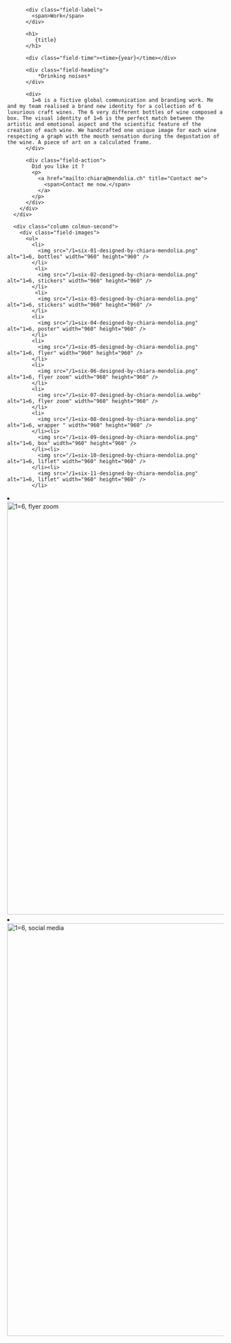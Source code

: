 

<Layout class="work" title={title}>
  <main class="region-content work">
    <div class="region">
      <div class="column column-first">
        <div class="field-body">

          <div class="field-label">
            <span>Work</span>
          </div>

          <h1>
             {title}
          </h1>

          <div class="field-time"><time>{year}</time></div>

          <div class="field-heading">
              *Drinking noises*
          </div>

          <div>
            1=6 is a fictive global communication and branding work. Me and my team realised a brand new identity for a collection of 6 luxurious craft wines. The 6 very different bottles of wine composed a box. The visual identity of 1=6 is the perfect match between the artistic and emotional aspect and the scientific feature of the creation of each wine. We handcrafted one unique image for each wine respecting a graph with the mouth sensation during the degustation of the wine. A piece of art on a calculated frame.
          </div>

          <div class="field-action">
            Did you like it ?
            <p>
              <a href="mailto:chiara@mendolia.ch" title="Contact me">
                <span>Contact me now.</span>
              </a>
            </p>
          </div>
        </div>
      </div>

      <div class="column colmun-second">
        <div class="field-images">
          <ul>
            <li>
              <img src="/1=six-01-designed-by-chiara-mendolia.png" alt="1=6, bottles" width="960" height="960" />
            </li>
             <li>
              <img src="/1=six-02-designed-by-chiara-mendolia.png" alt="1=6, stickers" width="960" height="960" />
            </li>
             <li>
              <img src="/1=six-03-designed-by-chiara-mendolia.png" alt="1=6, stickers" width="960" height="960" />
            </li>
            <li>
              <img src="/1=six-04-designed-by-chiara-mendolia.png" alt="1=6, poster" width="960" height="960" />
            </li>
            <li>
              <img src="/1=six-05-designed-by-chiara-mendolia.png" alt="1=6, flyer" width="960" height="960" />
            </li>
            <li>
              <img src="/1=six-06-designed-by-chiara-mendolia.png" alt="1=6, flyer zoom" width="960" height="960" />
            </li>
            <li>
              <img src="/1=six-07-designed-by-chiara-mendolia.webp" alt="1=6, flyer zoom" width="960" height="960" />
            </li>
            <li>
              <img src="/1=six-08-designed-by-chiara-mendolia.png" alt="1=6, wrapper " width="960" height="960" />
            </li><li>
              <img src="/1=six-09-designed-by-chiara-mendolia.png" alt="1=6, box" width="960" height="960" />
            </li><li>
              <img src="/1=six-10-designed-by-chiara-mendolia.png" alt="1=6, liflet" width="960" height="960" />
            </li><li>
              <img src="/1=six-11-designed-by-chiara-mendolia.png" alt="1=6, liflet" width="960" height="960" />
            </li>

<li>
              <img src="/1=six-12-designed-by-chiara-mendolia.webp" alt="1=6, flyer zoom" width="960" height="960" />
            </li>
            <li>
              <img src="/1=six-13-designed-by-chiara-mendolia.png" alt="1=6, social media" width="960" height="960" />
            </li>
          </ul>
        </div>
      </div>
    </div>

  </main>
</Layout>
